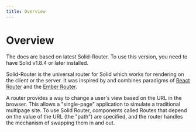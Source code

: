 ```yaml
---
title: Overview
---
```


# Overview

<Callout title="Prerequisites">
	The docs are based on latest Solid-Router. To use this version, you need to
	have Solid v1.8.4 or later installed.
</Callout>

Solid-Router is the universal router for Solid which works for rendering on the client or the server.
It was inspired by and combines paradigms of [React Router](https://reactrouter.com/en/main) and the [Ember Router](https://guides.emberjs.com/release/routing/).

A router provides a way to change a user's view based on the URL in the browser.
This allows a "single-page" application to simulate a traditional multipage site.
To use Solid Router, components called Routes that depend on the value of the URL (the "path") are specified, and the router handles the mechanism of swapping them in and out.

